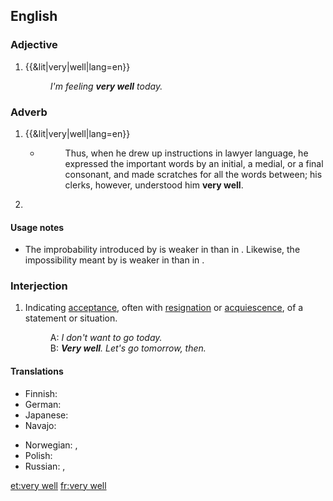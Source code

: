 ==English==

===Adjective===
{{en-adj|head=[[very]] [[well]]|-}}

# {{&lit|very|well|lang=en}}
#: ''I'm feeling '''very well''' today.''

===Adverb===
{{en-adv|head=[[very]] [[well]]}}

# {{&lit|very|well|lang=en}}
#: {{ux|en|He managed the company '''very well'''.}}
#: {{ux|en|He understood '''very well''' that there might be difficulties.}}
#* {{RQ:WBsnt IvryGtP}}
#*: Thus, when he drew up instructions in lawyer language, he expressed the important words by an initial, a medial, or a final consonant, and made scratches for all the words between; his clerks, however, understood him '''very well'''.
# {{lb|en|idiomatic}} {{non-gloss definition|Used to weaken the effect of certain [[modal verb]]s.}}
#: {{ux|en|It may '''very well''' rain this afternoon.}}
#: {{ux|en|I can't '''very well''' talk to you and concentrate on sanding this at the same time.}}

====Usage notes====
* {{sense|used to weaken the effect of modal verbs}} The improbability introduced by {{term|may}} is weaker in {{term||It may very well rain}} than in {{term||It may rain}}. Likewise, the impossibility meant by {{term|can't}} is weaker in {{term||I can't very well talk}} than in {{term||I can't talk}}.

===Interjection===
{{en-interj|head=[[very]] [[well]]}}

# {{lb|en|idiomatic|formal}} Indicating [[acceptance]], often with [[resignation]] or [[acquiescence]], of a statement or situation.
#: A: ''I don't want to go today.''
#: B: '''''Very well'''. Let's go tomorrow, then.''

====Translations====
{{trans-top|interjection}}
* Finnish: {{t|fi|hyvä on}}
* German: {{t+|de|gut|alt=na gut}}
* Japanese: {{t|ja|よかろう|tr=yokarō|sc=Jpan}}
* Navajo: {{t|nv|hágoshį́į́}}
{{trans-mid}}
* Norwegian: {{t|no|javel}}, {{t|no|da så}}
* Polish: {{t+|pl|dobrze}}
* Russian: {{t+|ru|хорошо|alt=(ну) хорошо́}}, {{t+|ru|ладно|alt=(ну) ла́дно}}
{{trans-bottom}}

[[et:very well]]
[[fr:very well]]